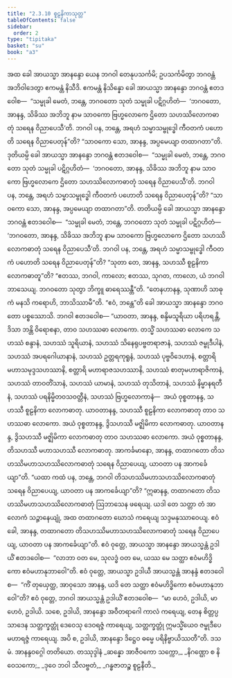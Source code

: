 ```yaml
---
title: "2.3.10 စူဠနိကာသုတ္တ"
tableOfContents: false
sidebar:
  order: 2
type: "tipitaka"
basket: "su"
book: "a3"
---
```



<DynamicBreadcrumb />

<Division number="81" book="a3">

<Paragraph number="712" book="a3">
အထ ခေါ အာယသ္မာ အာနန္ဒော ယေန ဘဂဝါ တေနုပသင်္ကမိ; ဥပသင်္ကမိတွာ ဘဂဝန္တံ အဘိဝါဒေတွာ ဧကမန္တံ နိသီဒိ. ဧကမန္တံ နိသိန္နော ခေါ အာယသ္မာ အာနန္ဒော ဘဂဝန္တံ ဧတဒဝေါစ—  “သမ္မုခါ မေတံ, ဘန္တေ, ဘဂဝတော သုတံ သမ္မုခါ ပဋိဂ္ဂဟိတံ—  ‘ဘဂဝတော, အာနန္ဒ, သိခိဿ အဘိဘူ နာမ သာဝကော ဗြဟ္မလောကေ ဌိတော သဟဿိလောကဓာတုံ သရေန ဝိညာပေသီ’တိ. ဘဂဝါ ပန, ဘန္တေ, အရဟံ သမ္မာသမ္ဗုဒ္ဓေါ ကီဝတကံ ပဟောတိ သရေန ဝိညာပေတုန်”တိ? “သာဝကော သော, အာနန္ဒ, အပ္ပမေယျာ တထာဂတာ”တိ.
</Paragraph>

<Paragraph number="713" book="a3">
ဒုတိယမ္ပိ ခေါ အာယသ္မာ အာနန္ဒော ဘဂဝန္တံ ဧတဒဝေါစ—  “သမ္မုခါ မေတံ, ဘန္တေ, ဘဂဝတော သုတံ သမ္မုခါ ပဋိဂ္ဂဟိတံ—  ‘ဘဂဝတော, အာနန္ဒ, သိခိဿ အဘိဘူ နာမ သာဝကော ဗြဟ္မလောကေ ဌိတော သဟဿိလောကဓာတုံ သရေန ဝိညာပေသီ’တိ. ဘဂဝါ ပန, ဘန္တေ, အရဟံ သမ္မာသမ္ဗုဒ္ဓေါ ကီဝတကံ ပဟောတိ သရေန ဝိညာပေတုန်”တိ? “သာဝကော သော, အာနန္ဒ, အပ္ပမေယျာ တထာဂတာ”တိ.
</Paragraph>

<Paragraph number="714" book="a3">
တတိယမ္ပိ ခေါ အာယသ္မာ အာနန္ဒော ဘဂဝန္တံ ဧတဒဝေါစ—  “သမ္မုခါ မေတံ, ဘန္တေ, ဘဂဝတော သုတံ သမ္မုခါ ပဋိဂ္ဂဟိတံ—  ‘ဘဂဝတော, အာနန္ဒ, သိခိဿ အဘိဘူ နာမ သာဝကော ဗြဟ္မလောကေ ဌိတော သဟဿိလောကဓာတုံ သရေန ဝိညာပေသီ’တိ. ဘဂဝါ ပန, ဘန္တေ, အရဟံ သမ္မာသမ္ဗုဒ္ဓေါ ကီဝတကံ ပဟောတိ သရေန ဝိညာပေတုန်”တိ? “သုတာ တေ, အာနန္ဒ, သဟဿီ စူဠနိကာ လောကဓာတူ”တိ? “ဧတဿ, ဘဂဝါ, ကာလော; ဧတဿ, သုဂတ, ကာလော, ယံ ဘဂဝါ ဘာသေယျ. ဘဂဝတော သုတွာ ဘိက္ခူ ဓာရေဿန္တီ”တိ. “တေနဟာနန္ဒ, သုဏာဟိ သာဓုကံ မနသိ ကရောဟိ, ဘာသိဿာမီ”တိ. “ဧဝံ, ဘန္တေ”တိ ခေါ အာယသ္မာ အာနန္ဒော ဘဂဝတော ပစ္စဿောသိ. ဘဂဝါ ဧတဒဝေါစ—
</Paragraph>

<Paragraph number="715" book="a3">
“ယာဝတာ, အာနန္ဒ, စန္ဒိမသူရိယာ ပရိဟရန္တိ, ဒိသာ ဘန္တိ ဝိရောစနာ, တာဝ သဟဿဓာ လောကော. တသ္မိံ သဟဿဓာ လောကေ သဟဿံ စန္ဒာနံ, သဟဿံ သူရိယာနံ, သဟဿံ သိနေရုပဗ္ဗတရာဇာနံ, သဟဿံ ဇမ္ဗုဒီပါနံ, သဟဿံ အပရဂေါယာနာနံ, သဟဿံ ဥတ္တရကုရူနံ, သဟဿံ ပုဗ္ဗဝိဒေဟာနံ, စတ္တာရိ မဟာသမုဒ္ဒသဟဿာနိ, စတ္တာရိ မဟာရာဇသဟဿာနိ, သဟဿံ စာတုမဟာရာဇိကာနံ, သဟဿံ တာဝတိံသာနံ, သဟဿံ ယာမာနံ, သဟဿံ တုသိတာနံ, သဟဿံ နိမ္မာနရတီနံ, သဟဿံ ပရနိမ္မိတဝသဝတ္တီနံ, သဟဿံ ဗြဟ္မလောကာနံ—  အယံ ဝုစ္စတာနန္ဒ, သဟဿီ စူဠနိကာ လောကဓာတု.
</Paragraph>

<Paragraph number="716" book="a3">
ယာဝတာနန္ဒ, သဟဿီ စူဠနိကာ လောကဓာတု တာဝ သဟဿဓာ လောကော. အယံ ဝုစ္စတာနန္ဒ, ဒွိသဟဿီ မဇ္ဈိမိကာ လောကဓာတု.
</Paragraph>

<Paragraph number="717" book="a3">
ယာဝတာနန္ဒ, ဒွိသဟဿီ မဇ္ဈိမိကာ လောကဓာတု တာဝ သဟဿဓာ လောကော. အယံ ဝုစ္စတာနန္ဒ, တိသဟဿီ မဟာသဟဿီ လောကဓာတု.
</Paragraph>

<Paragraph number="718" book="a3">
အာကင်္ခမာနော, အာနန္ဒ, တထာဂတော တိသဟဿိမဟာသဟဿိလောကဓာတုံ သရေန ဝိညာပေယျ, ယာဝတာ ပန အာကင်္ခေယျာ”တိ.
</Paragraph>

<Paragraph number="719" book="a3">
“ယထာ ကထံ ပန, ဘန္တေ, ဘဂဝါ တိသဟဿိမဟာသဟဿိလောကဓာတုံ သရေန ဝိညာပေယျ, ယာဝတာ ပန အာကင်္ခေယျာ”တိ? “ဣဓာနန္ဒ, တထာဂတော တိသဟဿိမဟာသဟဿိလောကဓာတုံ ဩဘာသေန ဖရေယျ. ယဒါ တေ သတ္တာ တံ အာလောကံ သဉ္ဇာနေယျုံ, အထ တထာဂတော ဃောသံ ကရေယျ သဒ္ဒမနုဿာဝေယျ. ဧဝံ ခေါ, အာနန္ဒ, တထာဂတော တိသဟဿိမဟာသဟဿိလောကဓာတုံ သရေန ဝိညာပေယျ, ယာဝတာ ပန အာကင်္ခေယျာ”တိ.
</Paragraph>

<Paragraph number="720" book="a3">
ဧဝံ ဝုတ္တေ, အာယသ္မာ အာနန္ဒော အာယသ္မန္တံ ဥဒါယိံ ဧတဒဝေါစ—  “လာဘာ ဝတ မေ, သုလဒ္ဓံ ဝတ မေ, ယဿ မေ သတ္ထာ ဧဝံမဟိဒ္ဓိကော ဧဝံမဟာနုဘာဝေါ”တိ. ဧဝံ ဝုတ္တေ, အာယသ္မာ ဥဒါယီ အာယသ္မန္တံ အာနန္ဒံ ဧတဒဝေါစ—  “ကိံ တုယှေတ္ထ, အာဝုသော အာနန္ဒ, ယဒိ တေ သတ္ထာ ဧဝံမဟိဒ္ဓိကော ဧဝံမဟာနုဘာဝေါ”တိ? ဧဝံ ဝုတ္တေ, ဘဂဝါ အာယသ္မန္တံ ဥဒါယိံ ဧတဒဝေါစ—  “မာ ဟေဝံ, ဥဒါယိ, မာ ဟေဝံ, ဥဒါယိ. သစေ, ဥဒါယိ, အာနန္ဒော အဝီတရာဂေါ ကာလံ ကရေယျ, တေန စိတ္တပ္ပသာဒေန သတ္တက္ခတ္တုံ ဒေဝေသု ဒေဝရဇ္ဇံ ကာရေယျ, သတ္တက္ခတ္တုံ ဣမသ္မိံယေဝ ဇမ္ဗုဒီပေ မဟာရဇ္ဇံ ကာရေယျ. အပိ စ, ဥဒါယိ, အာနန္ဒော ဒိဋ္ဌေဝ ဓမ္မေ ပရိနိဗ္ဗာယိဿတီ”တိ.

</Paragraph>
</Division>

<Paragraph number="721" type="center" book="a3">
ဒသမံ.



</Paragraph>

<Paragraph number="722" type="center" book="a3">
အာနန္ဒဝဂ္ဂေါ တတိယော.



</Paragraph>

<Paragraph number="723" type="center" book="a3">
တဿုဒ္ဒါနံ


</Paragraph>

<Paragraph number="724" type="verses" book="a3">
_ဆန္နော အာဇီဝကော သက္ကော,_  
_နိဂဏ္ဌော စ နိဝေသကော;_  
_ဒုဝေ ဘဝါ သီလဗ္ဗတံ,_  
_ဂန္ဓဇာတဉ္စ စူဠနီတိ._
</Paragraph>